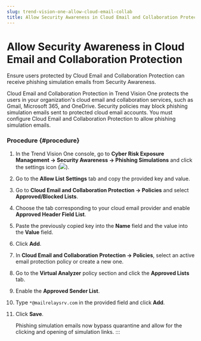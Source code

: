 ```yaml
---
slug: trend-vision-one-allow-cloud-email-collab
title: Allow Security Awareness in Cloud Email and Collaboration Protection
---
```

# Allow Security Awareness in Cloud Email and Collaboration Protection

Ensure users protected by Cloud Email and Collaboration Protection can receive phishing simulation emails from Security Awareness.

Cloud Email and Collaboration Protection in Trend Vision One protects the users in your organization's cloud email and collaboration services, such as Gmail, Microsoft 365, and OneDrive. Security policies may block phishing simulation emails sent to protected cloud email accounts. You must configure Cloud Email and Collaboration Protection to allow phishing simulation emails.

### Procedure {#procedure}

1.  In the Trend Vision One console, go to **Cyber Risk Exposure Management → Security Awareness → Phishing Simulations** and click the settings icon (![](/images/gear_icon=fc9a51ad-35af-4fe3-92c6-5e41b2dfc5d9.webp)).

2.  Go to the **Allow List Settings** tab and copy the provided key and value.

3.  Go to **Cloud Email and Collaboration Protection → Policies** and select **Approved/Blocked Lists**.

4.  Choose the tab corresponding to your cloud email provider and enable **Approved Header Field List**.

5.  Paste the previously copied key into the **Name** field and the value into the **Value** field.

6.  Click **Add**.

7.  In **Cloud Email and Collaboration Protection → Policies**, select an active email protection policy or create a new one.

8.  Go to the **Virtual Analyzer** policy section and click the **Approved Lists** tab.

9.  Enable the **Approved Sender List**.

10. Type `*@mailrelaysrv.com` in the provided field and click **Add**.

11. Click **Save**.

    Phishing simulation emails now bypass quarantine and allow for the clicking and opening of simulation links.
:::
